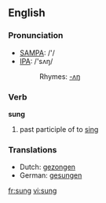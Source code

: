 ==English==

===Pronunciation===
*[[w:SAMPA|SAMPA]]: /'/
*[[w:IPA|IPA]]: /'sʌŋ/
*:Rhymes: [[Rhymes:English:-ʌŋ|-ʌŋ]]

===Verb===
'''sung'''

# past participle of to [[sing]]

===Translations===
*Dutch: [[gezongen]]
*German: [[gesungen]]

[[fr:sung]]
[[vi:sung]]